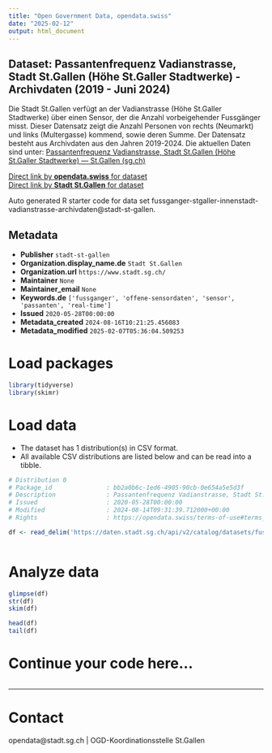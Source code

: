 ```yaml
---
title: "Open Government Data, opendata.swiss"
date: "2025-02-12"
output: html_document
---
```


## Dataset: Passantenfrequenz Vadianstrasse, Stadt St.Gallen (Höhe St.Galler Stadtwerke) - Archivdaten (2019 - Juni 2024)

Die Stadt St.Gallen verfügt an der Vadianstrasse (Höhe St.Galler Stadtwerke) über einen Sensor, der die Anzahl vorbeigehender Fussgänger misst. Dieser Datensatz zeigt die Anzahl Personen von rechts (Neumarkt) und links (Multergasse) kommend, sowie deren Summe. Der Datensatz besteht aus Archivdaten aus den Jahren 2019-2024. Die aktuellen Daten sind unter: [Passantenfrequenz Vadianstrasse, Stadt St.Gallen (Höhe St.Galler Stadtwerke) — St.Gallen (sg.ch)](https://daten.stadt.sg.ch/explore/dataset/fussganger-stgaller-innenstadt-vadianstrasse/information/?disjunctive.tag_nr&disjunctive.wochentag&disjunctive.arbeitstag)

[Direct link by **opendata.swiss** for dataset](https://opendata.swiss/de/dataset/passantenfrequenz-vadianstrasse-stadt-st-gallen-hohe-st-galler-stadtwerke-archivdaten-2019-2024)<br>
[Direct link by **Stadt St.Gallen** for dataset](https://daten.stadt.sg.ch/explore/dataset/fussganger-stgaller-innenstadt-vadianstrasse-archivdaten/)

Auto generated R starter code for data set fussganger-stgaller-innenstadt-vadianstrasse-archivdaten@stadt-st-gallen.

## Metadata

- **Publisher** `stadt-st-gallen`
- **Organization.display_name.de** `Stadt St.Gallen`
- **Organization.url** `https://www.stadt.sg.ch/`
- **Maintainer** `None`
- **Maintainer_email** `None`
- **Keywords.de** `['fussganger', 'offene-sensordaten', 'sensor', 'passanten', 'real-time']`
- **Issued** `2020-05-28T00:00:00`
- **Metadata_created** `2024-08-16T10:21:25.456083`
- **Metadata_modified** `2025-02-07T05:36:04.509253`


# Load packages

```r

library(tidyverse)
library(skimr)

```

# Load data

-   The dataset has 1 distribution(s) in CSV format.
-   All available CSV distributions are listed below and can be read into a tibble.

```r

# Distribution 0
# Package_id               : bb2a0b6c-1ed6-4905-90cb-0e654a5e5d3f
# Description              : Passantenfrequenz Vadianstrasse, Stadt St.Gallen (Höhe St.Galler Stadtwerke) - Archivdaten (2019 - Juni 2024) (csv)
# Issued                   : 2020-05-28T00:00:00
# Modified                 : 2024-08-14T09:31:39.712000+00:00
# Rights                   : https://opendata.swiss/terms-of-use#terms_by

df <- read_delim('https://daten.stadt.sg.ch/api/v2/catalog/datasets/fussganger-stgaller-innenstadt-vadianstrasse-archivdaten/exports/csv?use_labels=true')



```

# Analyze data

```r

glimpse(df)
str(df)
skim(df)

head(df)
tail(df)

```

# Continue your code here...

```r

```

------------------------------------------------------------------------

# Contact

opendata@stadt.sg.ch | OGD-Koordinationsstelle St.Gallen
